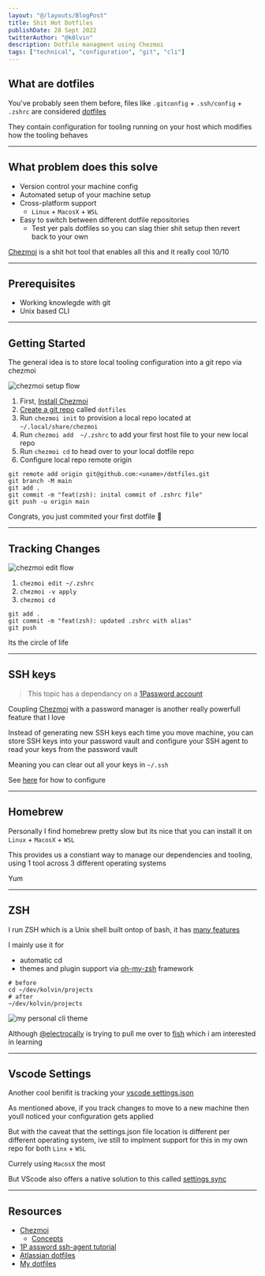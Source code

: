 ```yaml
---
layout: "@/layouts/BlogPost"
title: Shit Hot Dotfiles
publishDate: 28 Sept 2022
twitterAuthor: "@k0lvin"
description: Dotfile managment using Chezmoi
tags: ["technical", "configuration", "git", "cli"]
---
```



## What are dotfiles

You've probably seen them before, files like `.gitconfig` + `.ssh/config` + `.zshrc` are considered [dotfiles](https://www.atlassian.com/git/tutorials/dotfiles)

They contain configuration for tooling running on your host which modifies how the tooling behaves

---

## What problem does this solve

- Version control your machine config
- Automated setup of your machine setup
- Cross-platform support
  - `Linux` + `MacosX` + `WSL`
- Easy to switch between different dotfile repositories
  - Test yer pals dotfiles so you can slag thier shit setup then revert back to your own

[Chezmoi](https://www.chezmoi.io/) is a shit hot tool that enables all this and it really cool 10/10

---

## Prerequisites
- Working knowlegde with git
- Unix based CLI

--- 

## Getting Started

The general idea is to store local tooling configuration into a git repo via chezmoi

<Image src={chezmoiInit} alt="chezmoi setup flow"/>

1. First, [Install Chezmoi](https://www.chezmoi.io/install/)
2. [Create a git repo](https://github.com/new) called `dotfiles`
3. Run `chezmoi init` to provision a local repo located at `~/.local/share/chezmoi`
4. Run `chezmoi add  ~/.zshrc` to add your first host file to your new local repo
5. Run `chezmoi cd` to head over to your local dotfile repo
6. Configure local repo remote origin
```shell
git remote add origin git@github.com:<uname>/dotfiles.git 
git branch -M main
git add .
git commit -m "feat(zsh): inital commit of .zshrc file"
git push -u origin main
```

Congrats, you just commited your first dotfile 🎉

---

## Tracking Changes

<Image src={chezmoiEdit} alt="chezmoi edit flow"/>

1. `chezmoi edit ~/.zshrc`
2. `chezmoi -v apply`
3. `chezmoi cd`
```shell
git add .
git commit -m "feat(zsh): updated .zshrc with alias"
git push
```

Its the circle of life

---

## SSH keys

> This topic has a dependancy on a [1Password account](https://1password.com/sign-up/)

Coupling [Chezmoi](https://www.chezmoi.io/) with a password manager is another really powerfull feature that I love

Instead of generating new SSH keys each time you move machine, you can store SSH keys into your password vault and configure your SSH agent to read your keys from the password vault

Meaning you can clear out all your keys in `~/.ssh`

See [here](https://blog.1password.com/1password-ssh-agent/) for how to configure

---

## Homebrew

Personally I find homebrew pretty slow but its nice that you can install it on `Linux` + `MacosX` + `WSL`

This provides us a constiant way to manage our dependencies and tooling, using 1 tool across 3 different operating systems

Yum

---

## ZSH

I run ZSH which is a Unix shell built ontop of bash, it has [many features](https://en.wikipedia.org/wiki/Z_shell#Features)

I mainly use it for 
- automatic cd
- themes and plugin support via [oh-my-zsh](https://ohmyz.sh/) framework

```shell
# before
cd ~/dev/kolvin/projects
# after
~/dev/kolvin/projects
```

<Image src={zshTheme} alt="my personal cli theme"/>

Although [@electrocally](https://github.com/electrocally) is trying to pull me over to [fish](https://fishshell.com/) which i am interested in learning

---

## Vscode Settings

Another cool benifit is tracking your [vscode settings.json](https://stackoverflow.com/a/65909052/3432245)

As mentioned above, if you track changes to move to a new machine then youll noticed your configuration gets applied

But with the caveat that the settings.json file location is different per different operating system, ive still to implment support for this in my own repo for both `Linx` + `WSL`

Currely using `MacosX` the most

But VScode also offers a native solution to this called [settings sync](https://code.visualstudio.com/docs/editor/settings-sync)

---

## Resources
- [Chezmoi](https:://chezmoi.io)
  - [Concepts](https://www.chezmoi.io/quick-start/#concepts)
- [1P assword ssh-agent tutorial](https://blog.1password.com/1password-ssh-agent/)
- [Atlassian dotfiles](https://www.atlassian.com/git/tutorials/dotfiles)
- [My dotfiles](https://github.com/kolvin/dotfiles)
